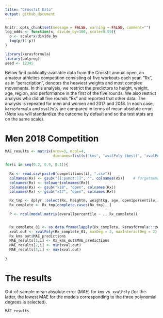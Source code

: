 ```yaml
---
title: "Crossfit Data"
output: github_document
---
```


```r
knitr::opts_chunk$set(message = FALSE, warning = FALSE, comment="")
log_odds <- function(x, divide_by=100, scale=0.99){
  p <- scale*x/divide_by
  log(p/(1-p))
}

```

```r
library(kerasformula)
library(polyreg)
seed <- 12345
```

Below find publically-available data from the Crossfit annual open, an amateur athletics competition consisting of five workouts each year. "Rx", as in "perscription", denotes the heaviest weights and most complex movements. In this analysis, we restrict the predictors to height, weight, age, region, and performance in the first of the five rounds. We also restrict analysis who did all five rounds "Rx" and reported that other data. The analysis is repeated for men and women and 2017 and 2018. In each case, `kerasformula` and `xvalPoly` are compared in terms of mean absolute error. (Note `kms` will standardize the outcome by default and so the test stats are on the same scale).

# Men 2018 Competition

```r
MAE_results <- matrix(nrow=3, ncol=4, 
                      dimnames=list(c("kms", "xvalPoly (best)", "xvalPoly (worst)"), competitions))

for(i in seq(0.2, 0.9, 0.1)){
  
  Rx <- read.csv(paste0(competitions[i], ".csv"))
  colnames(Rx) <- gsub("[[:punct:]]", "", colnames(Rx))    # forgetmenot
  colnames(Rx) <- tolower(colnames(Rx))
  colnames(Rx) <- gsub("x18", "open", colnames(Rx))
  colnames(Rx) <- gsub("x17", "open", colnames(Rx))

  Rx_tmp <- dplyr::select(Rx, heightm, weightkg, age, open1percentile, overallpercentile)
  Rx_complete <- Rx_tmp[complete.cases(Rx_tmp), ]
  
  P <- ncol(model.matrix(overallpercentile ~ ., Rx_complete))


  Rx_complete_01 <- as.data.frame(lapply(Rx_complete, kerasformula:::zero_one))
  xval.out <- xvalPoly(Rx_complete_01, maxDeg = 3, maxInteractDeg = 2)
  Rx_kms_out$MAE_predictions
  MAE_results[1,i] <- Rx_kms_out$MAE_predictions
  MAE_results[2,i] <- min(xval.out)
  MAE_results[3,i] <- max(xval.out)
  
}

```
# The results

Out-of-sample mean absolute error (MAE) for `kms` vs. `xvalPoly` (for the latter, the lowest MAE for the models corresponding to the three polynomial degrees is selected).
```r
MAE_results
```
